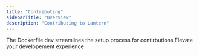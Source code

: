 ```yaml
---
title: "Contributing"
sidebarTitle: "Overview"
description: "Contributing to Lantern"
---
```


<CardGroup cols={2}>
  <Card title="Dockerfile" icon="docker" href="/contributing/docker" iconType="duotone">
    The Dockerfile.dev streamlines the setup process for contirbutions
  </Card>
  <Card title="Visual Studio Code" icon="code" href="/contributing/vscode" iconType="duotone">
    Elevate your developement experience
  </Card>
</CardGroup>